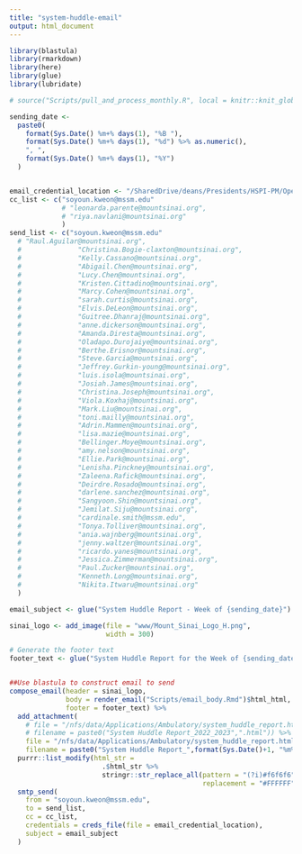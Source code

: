 ```yaml
---
title: "system-huddle-email"
output: html_document
---
```



```r

library(blastula)
library(rmarkdown)
library(here)
library(glue)
library(lubridate)
```


```r

# source("Scripts/pull_and_process_monthly.R", local = knitr::knit_global())
```

```r

sending_date <-
  paste0(
    format(Sys.Date() %m+% days(1), "%B "),
    format(Sys.Date() %m+% days(1), "%d") %>% as.numeric(),
    ", ",
    format(Sys.Date() %m+% days(1), "%Y")
  )


email_credential_location <- "/SharedDrive/deans/Presidents/HSPI-PM/Operations Analytics and Optimization/Administrative/Workgroups/R Workbench/Working Area/Data Connections/email_creds"
cc_list <- c("soyoun.kweon@mssm.edu"
             # "leonarda.parente@mountsinai.org",
             # "riya.navlani@mountsinai.org"
             )
send_list <- c("soyoun.kweon@mssm.edu"
  # "Raul.Aguilar@mountsinai.org",
  #              "Christina.Bogie-claxton@mountsinai.org",
  #              "Kelly.Cassano@mountsinai.org",
  #              "Abigail.Chen@mountsinai.org",
  #              "Lucy.Chen@mountsinai.org",
  #              "Kristen.Cittadino@mountsinai.org",
  #              "Marcy.Cohen@mountsinai.org",
  #              "sarah.curtis@mountsinai.org",
  #              "Elvis.DeLeon@mountsinai.org",
  #              "Guitree.Dhanraj@mountsinai.org",
  #              "anne.dickerson@mountsinai.org",
  #              "Amanda.Diresta@mountsinai.org",
  #              "Oladapo.Durojaiye@mountsinai.org",
  #              "Berthe.Erisnor@mountsinai.org",
  #              "Steve.Garcia@mountsinai.org",
  #              "Jeffrey.Gurkin-young@mountsinai.org",
  #           	 "luis.isola@mountsinai.org",
  #           	 "Josiah.James@mountsinai.org",
  #           	 "Christina.Joseph@mountsinai.org",
  #           	 "Viola.Koxhaj@mountsinai.org",
  #           	 "Mark.Liu@mountsinai.org",
  #           	 "toni.mailly@mountsinai.org",
  #           	 "Adrin.Mammen@mountsinai.org",
  #           	 "lisa.mazie@mountsinai.org",
  #           	 "Bellinger.Moye@mountsinai.org",
  #           	 "amy.nelson@mountsinai.org",
  #           	 "Ellie.Park@mountsinai.org",
  #           	 "Lenisha.Pinckney@mountsinai.org",
  #           	 "Zaleena.Rafick@mountsinai.org",
  #           	 "Deirdre.Rosado@mountsinai.org",
  #           	 "darlene.sanchez@mountsinai.org",
  #           	 "Sangyoon.Shin@mountsinai.org",
  #           	 "Jemilat.Siju@mountsinai.org",
  #           	 "cardinale.smith@mssm.edu",
  #           	 "Tonya.Tolliver@mountsinai.org",
  #           	 "ania.wajnberg@mountsinai.org",
  #           	 "jenny.waltzer@mountsinai.org",
  #           	 "ricardo.yanes@mountsinai.org",
  #           	 "Jessica.Zimmerman@mountsinai.org",
  #           	 "Paul.Zucker@mountsinai.org",
  #              "Kenneth.Long@mountsinai.org",
  #              "Nikita.Itwaru@mountsinai.org"
  )

email_subject <- glue("System Huddle Report - Week of {sending_date}")

sinai_logo <- add_image(file = "www/Mount_Sinai_Logo_H.png",
                        width = 300)

# Generate the footer text
footer_text <- glue("System Huddle Report for the Week of {sending_date}.")


##Use blastula to construct email to send
compose_email(header = sinai_logo,
              body = render_email("Scripts/email_body.Rmd")$html_html,
              footer = footer_text) %>%
  add_attachment(
    # file = "/nfs/data/Applications/Ambulatory/system_huddle_report.html",
    # filename = paste0("System Huddle Report_2022_2023",".html")) %>%    
    file = "/nfs/data/Applications/Ambulatory/system_huddle_report.html",
    filename = paste0("System Huddle Report_",format(Sys.Date()+1, "%m%d%y"),".html")) %>%
  purrr::list_modify(html_str =
                       .$html_str %>%
                       stringr::str_replace_all(pattern = "(?i)#f6f6f6",
                                                replacement = "#FFFFFF")) %>%
  smtp_send(
    from = "soyoun.kweon@mssm.edu",
    to = send_list,
    cc = cc_list,
    credentials = creds_file(file = email_credential_location),
    subject = email_subject
  ) 

```
